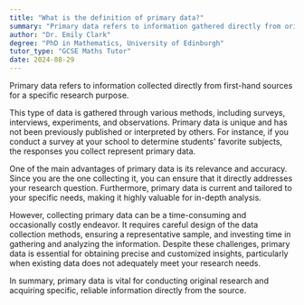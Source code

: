 ```yaml
---
title: "What is the definition of primary data?"
summary: "Primary data refers to information gathered directly from original sources for a specific research objective, ensuring relevance and accuracy for the intended study."
author: "Dr. Emily Clark"
degree: "PhD in Mathematics, University of Edinburgh"
tutor_type: "GCSE Maths Tutor"
date: 2024-08-29
---
```


Primary data refers to information collected directly from first-hand sources for a specific research purpose. 

This type of data is gathered through various methods, including surveys, interviews, experiments, and observations. Primary data is unique and has not been previously published or interpreted by others. For instance, if you conduct a survey at your school to determine students' favorite subjects, the responses you collect represent primary data.

One of the main advantages of primary data is its relevance and accuracy. Since you are the one collecting it, you can ensure that it directly addresses your research question. Furthermore, primary data is current and tailored to your specific needs, making it highly valuable for in-depth analysis.

However, collecting primary data can be a time-consuming and occasionally costly endeavor. It requires careful design of the data collection methods, ensuring a representative sample, and investing time in gathering and analyzing the information. Despite these challenges, primary data is essential for obtaining precise and customized insights, particularly when existing data does not adequately meet your research needs.

In summary, primary data is vital for conducting original research and acquiring specific, reliable information directly from the source.
    